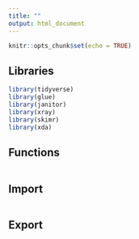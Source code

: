 ```yaml
---
title: ""
output: html_document
---
```


```r
knitr::opts_chunk$set(echo = TRUE)
```

## Libraries

```r
library(tidyverse)
library(glue)
library(janitor)
library(xray)
library(skimr)
library(xda)
```

## Functions

```r

```

## Import

```r

```

## Export

```r

```

